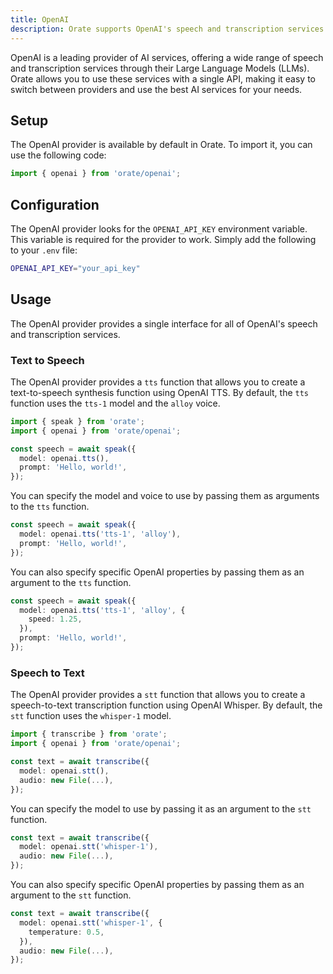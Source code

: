 ```yaml
---
title: OpenAI
description: Orate supports OpenAI's speech and transcription services.
---
```



OpenAI is a leading provider of AI services, offering a wide range of speech and transcription services through their Large Language Models (LLMs). Orate allows you to use these services with a single API, making it easy to switch between providers and use the best AI services for your needs.

## Setup

The OpenAI provider is available by default in Orate. To import it, you can use the following code:

```ts
import { openai } from 'orate/openai';
```

## Configuration

The OpenAI provider looks for the `OPENAI_API_KEY` environment variable. This variable is required for the provider to work. Simply add the following to your `.env` file:

```bash
OPENAI_API_KEY="your_api_key"
```

## Usage

The OpenAI provider provides a single interface for all of OpenAI's speech and transcription services.

### Text to Speech

The OpenAI provider provides a `tts` function that allows you to create a text-to-speech synthesis function using OpenAI TTS. By default, the `tts` function uses the `tts-1` model and the `alloy` voice.

```ts
import { speak } from 'orate';
import { openai } from 'orate/openai';

const speech = await speak({
  model: openai.tts(),
  prompt: 'Hello, world!',
});
```

You can specify the model and voice to use by passing them as arguments to the `tts` function.

```ts
const speech = await speak({
  model: openai.tts('tts-1', 'alloy'),
  prompt: 'Hello, world!',
});
```

You can also specify specific OpenAI properties by passing them as an argument to the `tts` function.

```ts
const speech = await speak({
  model: openai.tts('tts-1', 'alloy', {
    speed: 1.25,
  }),
  prompt: 'Hello, world!',
});
```

### Speech to Text

The OpenAI provider provides a `stt` function that allows you to create a speech-to-text transcription function using OpenAI Whisper. By default, the `stt` function uses the `whisper-1` model.

```ts
import { transcribe } from 'orate';
import { openai } from 'orate/openai';

const text = await transcribe({
  model: openai.stt(),
  audio: new File(...),
});
```

You can specify the model to use by passing it as an argument to the `stt` function.

```ts
const text = await transcribe({
  model: openai.stt('whisper-1'),
  audio: new File(...),
});
```

You can also specify specific OpenAI properties by passing them as an argument to the `stt` function.

```ts
const text = await transcribe({
  model: openai.stt('whisper-1', {
    temperature: 0.5,
  }),
  audio: new File(...),
});
```
